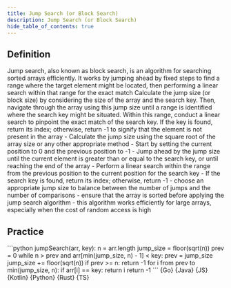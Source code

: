```yaml
---
title: Jump Search (or Block Search)
description: Jump Search (or Block Search)
hide_table_of_contents: true
---
```





## Definition

<Tabs queryString="primary">
  <TabItem value="definition" label="Definition">
    Jump search, also known as block search, is an algorithm for searching sorted arrays efficiently. It works by jumping ahead by fixed steps to find a range where the target element might be located, then performing a linear search within that range for the exact match
  </TabItem>
  <TabItem value="how" label="Explanation">
    Calculate the jump size (or block size) by considering the size of the array and the search key. Then, navigate through the array using this jump size until a range is identified where the search key might be situated. Within this range, conduct a linear search to pinpoint the exact match of the search key. If the key is found, return its index; otherwise, return -1 to signify that the element is not present in the array
  </TabItem>
  <TabItem value="guidance" label="Guidance">
    - Calculate the jump size using the square root of the array size or any other appropriate method
    - Start by setting the current position to 0 and the previous position to -1
    - Jump ahead by the jump size until the current element is greater than or equal to the search key, or until reaching the end of the array
    - Perform a linear search within the range from the previous position to the current position for the search key
    - If the search key is found, return its index; otherwise, return -1
  </TabItem>
  <TabItem value="tips" label="Tips">
    - choose an appropriate jump size to balance between the number of jumps and the number of comparisons
    - ensure that the array is sorted before applying the jump search algorithm
    - this algorithm works efficiently for large arrays, especially when the cost of random access is high
  </TabItem>
</Tabs>

## Practice

<Tabs queryString="primary">
  <TabItem value="practice" label="Practice">
    ```python
    jumpSearch(arr, key):
      n = arr.length
      jump_size = floor(sqrt(n))
      prev = 0
      while n > prev and arr[min(jump_size, n) - 1] < key:
        prev = jump_size
        jump_size += floor(sqrt(n))
        if prev >= n:
          return -1
      for i from prev to min(jump_size, n):
        if arr[i] == key:
          return i
      return -1
    ```
  </TabItem>
  <TabItem value="solution" label="Solution">
    <Tabs queryString="code">
      <TabItem
        value="go"
        label=""
        attributes={{ title: "Go Lang", className: "code_lang go m" }}
      >
        <CodeBlock language="go">{Go}</CodeBlock>
      </TabItem>
      <TabItem
        value="java"
        label=""
        attributes={{ title: "Java", className: "code_lang java m" }}
      >
        <CodeBlock language="java">{Java}</CodeBlock>
      </TabItem>
      <TabItem
        value="js"
        label=""
        attributes={{ title: "JavaScript", className: "code_lang js m" }}
      >
        <CodeBlock language="js">{JS}</CodeBlock>
      </TabItem>
      <TabItem
        value="kotlin"
        label=""
        attributes={{ title: "Kotlin", className: "code_lang kotlin m" }}
      >
        <CodeBlock language="kotlin">{Kotlin}</CodeBlock>
      </TabItem>
      <TabItem
        value="python"
        label=""
        attributes={{ title: "Python", className: "code_lang python m" }}
      >
        <CodeBlock language="python">{Python}</CodeBlock>
      </TabItem>
      <TabItem
        value="rust"
        label=""
        attributes={{ title: "Rust", className: "code_lang rust m" }}
      >
        <CodeBlock language="rust">{Rust}</CodeBlock>
      </TabItem>
      <TabItem
        value="ts"
        label=""
        attributes={{ title: "TypeScript", className: "code_lang ts m" }}
      >
        <CodeBlock language="ts">{TS}</CodeBlock>
      </TabItem>
    </Tabs>
  </TabItem>
</Tabs>
